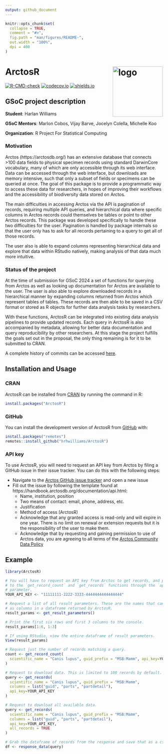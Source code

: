 ```yaml
---
output: github_document
---
```


<!-- README.md is generated from README.Rmd. Please edit that file -->

```r
knitr::opts_chunk$set(
  collapse = TRUE,
  comment = "#>",
  fig.path = "man/figures/README-",
  out.width = "100%",
  dpi = 400
)
```

# ArctosR <img align="right" src="man/figures/arctosr-bear-hex.png" alt="logo" width="160"> 

<!-- badges: start -->

[![R-CMD-check](https://github.com/hrhwilliams/ArctosR/actions/workflows/R-CMD-check.yaml/badge.svg)](https://github.com/hrhwilliams/ArctosR/actions/workflows/R-CMD-check.yaml)
[![codecov.io](https://codecov.io/gh/hrhwilliams/ArctosR/branch/main/graphs/badge.svg)](https://app.codecov.io/gh/hrhwilliams/ArctosR?branch=main)
[![shields.io](https://img.shields.io/cran/v/ArctosR)](https://CRAN.R-project.org/package=ArctosR)
<!-- badges: end -->

## GSoC project description

**Student**: Harlan Williams

**GSoC Mentors**: Marlon Cobos, Vijay Barve, Jocelyn Colella, Michelle Koo

**Organization**: R Project For Statistical Computing

### Motivation

Arctos (https://arctosdb.org/) has an extensive database that connects >100 data
fields to physical specimen records using standard DarwinCore vocabulary, many 
of which are only accessible through its web interface. Data can be accessed 
through the web interface, but downloads are memory intensive, such that only a 
subset of fields or specimens can be queried at once. The goal of this package 
is to provide a programmatic way to access these data for researchers, in hopes
of improving their workflows and the accessibility of biodiversity data stored
on Arctos.

The main difficulties in accessing Arctos via the API is pagination of records,
requiring multiple API queries, and hierarchical data where specific columns
in Arctos records could themselves be tables or point to other Arctos records.
This package was developed specifically to handle these two difficulties for
the user. Pagination is handled by package internals so that the user only has
to ask for all records pertaining to a query to get all of those records.

The user also is able to expand columns representing hierarchical data and
explore that data within RStudio natively, making analysis of that data much
more intuitive.

### Status of the project

At the time of submission for GSoC 2024 a set of functions for querying from
Arctos as well as looking up documentation for Arctos are available to the user.
The user is also able to explore downloaded records in a hierarchical manner
by expanding columns returned from Arctos which represent tables of tables.
These records are then able to be saved in a CSV format or stored as R objects
for further data analysis tasks by researchers.

With these functions, ArctosR can be integrated into existing data analysis
pipelines to provide updated records. Each query in ArctosR is also accompanied
by metadata, allowing for better data documentation and query reproducibility by
other researchers. At this stage the project fulfills the goals set out in the
proposal, the only thing remaining is for it to be submitted to CRAN.

A complete history of commits can be accessed <a href="https://github.com/hrhwilliams/ArctosR/commits/main/" target="_blank">here</a>.

## Installation and Usage

### CRAN

ArctosR can be installed from [CRAN](https://cran.r-project.org/) by running the
command in R:

``` r
install.packages("ArctosR")
```

### GitHub

You can install the development version of ArctosR from [GitHub](https://github.com/) with:

``` r
install.packages("remotes")
remotes::install_github("hrhwilliams/ArctosR")
```

### API key

To use ArctosR, you will need to request an API key from Arctos by filing a
GitHub issue in their issue tracker. You can do this with the following steps:

- Navigate to the [Arctos GitHub issue tracker](https://github.com/ArctosDB/arctos/issues) and open a new issue
- Fill out the issue by following the template found at https://handbook.arctosdb.org/documentation/api.html:
  - Name, institution, position
  - Two means of contact: email, phone, address, etc.
  - Justification
  - Method of access (ArctosR)
  - Acknowledge that any granted access is read-only and will expire in one
    year. There is no limit on renewal or extension requests but it is the
    responsibility of the user to make them.
  - Acknowledge that by requesting and gaining permission to use of Arctos data,
    you are agreeing to all terms of the
    [Arctos Community Data Policy](https://arctosdb.org/arctosdata-policy/)

## Example

```r
library(ArctosR)

# You will have to request an API key from Arctos to get records, and pass it
# to the `get_record_count` and `get_records` functions through the `api_key`
# parameter.
YOUR_API_KEY <- "11111111-2222-3333-4444444444444444"

# Request a list of all result parameters. These are the names that can show up
# as columns in a dataframe returned by ArctosR.
result_params <- get_result_parameters()

# Print the first six rows and first 3 columns to the console.
result_params[1:6, 1:3]

# If using RStudio, view the entire dataframe of result parameters.
View(result_params)

# Request just the number of records matching a query.
count <- get_record_count(
  scientific_name = "Canis lupus", guid_prefix = "MSB:Mamm", api_key=YOUR_API_KEY
)

# Request to download data. This is limited to 100 records by default.
query <- get_records(
  scientific_name = "Canis lupus", guid_prefix = "MSB:Mamm",
  columns = list("guid", "parts", "partdetail"),
  api_key=YOUR_API_KEY
)

# Request to download all available data.
query <- get_records(
  scientific_name = "Canis lupus", guid_prefix = "MSB:Mamm",
  columns = list("guid", "parts", "partdetail"),
  api_key=YOUR_API_KEY,
  all_records = TRUE
)

# Grab the dataframe of records from the response and save that as a csv.
df <- response_data(query)
```
